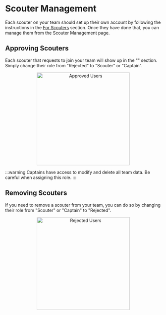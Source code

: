 
# Scouter Management

Each scouter on your team should set up their own account by following the instructions in the [For Scouters](../scouters/home) section. Once they have done that, you can manage them from the Scouter Management page.

## Approving Scouters

Each scouter that requests to join your team will show up in the "" section. Simply change their role from "Rejected" to "Scouter" or "Captain".

<center>
    <img alt="Approved Users" src={ApprovedUsersImage} width="300"/>
</center>

:::warning
Captains have access to modify and delete all team data. Be careful when assigning this role.
:::

## Removing Scouters
If you need to remove a scouter from your team, you can do so by changing their role from "Scouter" or "Captain" to "Rejected".

<center>
    <img alt="Rejected Users" src={RejectedUsersImage} width="300"/>
</center>
